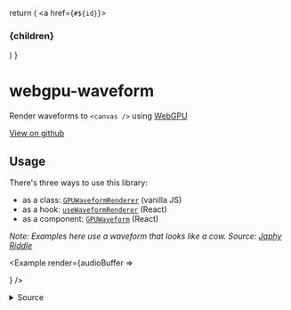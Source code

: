 
  return (
    <a href={`#${id}`}>
      <h3 id={id}>{children}</h3>
    </a>
  )
}

# webgpu-waveform

Render waveforms to `<canvas />` using [WebGPU](https://developer.mozilla.org/en-US/docs/Web/API/WebGPU_API)

<p>
  <a href="https://github.com/mrkev/webgpu-waveform"><i className="ri-github-fill" ></i> View on github</a>
</p>


## Usage

There's three ways to use this library:
- as a class: <a href="#GPUWaveformRenderer">`GPUWaveformRenderer`</a> (vanilla JS)
- as a hook: <a href="#useWaveformRenderer">`useWaveformRenderer`</a> (React)
- as a component: <a href="#GPUWaveform">`GPUWaveform`</a> (React)

_Note: Examples here use a waveform that looks like a cow. Source: [Japhy Riddle](https://www.youtube.com/watch?v=qeUAHHPt-LY)_

<Example render={audioBuffer => <Main audioBuffer={audioBuffer} />} />

<p>
<details>
  <summary style={{background: 'black'}}>Source</summary>
```tsx
export function Main({ audioBuffer }: { audioBuffer: AudioBuffer }) {
  const [offsetFr, setOffsetFr] = useState(0);
  const [frPerPx, setFrPerPx] = useState(441);

  return (
    <div style={{ display: "flex", flexDirection: "column" }}>
      <div style={{ display: "flex", flexDirection: "row" }}>
        Offset:{" "}
        <input
          type="range"
          min={0}
          max={audioBuffer.length}
          value={offsetFr}
          onChange={(v) => {
            const value = parseInt(v.target.value);
            setOffsetFr(value);
          }}
        ></input>{" "}
        {offsetFr} frames
      </div>
      <div style={{ display: "flex", flexDirection: "row" }}>
        Scale:{" "}
        <input
          type="range"
          min={1}
          max={1764}
          value={frPerPx}
          onChange={(v) => {
            const value = parseInt(v.target.value);
            setFrPerPx(value);
          }}
        ></input>{" "}
        {frPerPx} frames / pixel
      </div>

      <GPUWaveform
        audioBuffer={audioBuffer}
        scale={frPerPx}
        offset={offsetFr}
        height={50}
      />
    </div>
  );
}
```
</details>
</p>

<br />

<H3ID id={'GPUWaveformRenderer'}>Using the `GPUWaveformRenderer` class</H3ID>

The class `GPUWaveformRenderer` is initialized using the static method `.create(...)`. It has the following definition:

```typescript
static async create(
  canvas: HTMLCanvasElement,
  channelData: Float32Array
): GPUWaveformRenderer
```

It takes in the following arguments:

- `canvas: HTMLCanvasElement` — the canvas element to render to
- `channelData: Float32Array` — the array of PCM samples to render

*Example:*

```javascript
async function example(canvas, audioBuffer) {
  const channelData = audioBuffer.getChannelData(0);
  const renderer = await GPUWaveformRenderer.create(canvas, channelData);

  renderer?.render(800, 0, canvas.width, canvas.height);
}
```

*Result:*

<Example render={audioBuffer => <Example1 audioBuffer={audioBuffer} />} />

<H3ID id={'useWaveformRenderer'}>Using the `useWaveformRenderer` hook</H3ID>

The hook `useWaveformRenderer` has the following signature:

```typescript
function useWaveformRenderer(
  canvasRef: React.RefObject<HTMLCanvasElement>,
  audioBuffer: AudioBuffer
): RendererStatus;
```

It takes in the following arguments:

- `canvasRef: React.RefObject<HTMLCanvasElement>` — the canvas element to render to
- `audioBuffer: AudioBuffer` — the buffer to render

And returns an object of the following type:

```typescript
type RendererStatus =
  | { status: "initializing" }
  | { status: "error"; error: any }
  | { status: "ready";
      instance: GPUWaveformRenderer;
    };
```

The objects are returned during the following stages of initialization:

- `{ status: "initializing" }` — during setup, when connecting to the GPU device
- `{ status: "error"; error: any }` — if an error happens at initalization
- `{ status: "ready"; instance: GPUWaveformRenderer }` — if the webgpu device could be initialized, setup was successful, and a renderer for `audioBuffer` on `canvas` could be successfully created.

**Example:**

```javascript
function Example({audioBuffer, width, height}) {
  const canvasRef = useRef<HTMLCanvasElement>(null);
  const renderer = useWaveformRenderer(canvasRef, audioBuffer);

  useEffect(() => {
    if (renderer.status !== "ready") {
      return;
    }

    renderer?.render(audioBuffer.length / width, 0, width, height);
  }, [renderer, audioBuffer, width, height]);

  return <canvas ref={canvasRef} width={width} height={height} />;
};

```

**Result:**

<Example render={audioBuffer => <Example2 audioBuffer={audioBuffer} width={300} height={100} />} />

<H3ID id={'GPUWaveform'}>Using the `GPUWaveform` component</H3ID>

The component `GPUWaveform` takes the following properties:

- `audioBuffer: AudioBuffer;` — the buffer to render
- `scale?: number;` — the "zoom" level. Namely, number of samples per pixel in the x axis
- `offset?: number;` — the number of samples to skip from the beggining of the buffer
- ...and all the props of `React.CanvasHTMLAttributes<HTMLCanvasElement>` — these are passed directly to the rendered canvas

Example:

```javascript
export function Example({audioBuffer}) {
  return (
    <GPUWaveform
      audioBuffer={audioBuffer}
      scale={800}
      width={300}
      height={100}
    />
  )
}
```

Result:

<Example render={audioBuffer => <Example3 audioBuffer={audioBuffer} />} />


<footer>
    Built by Kevin Chavez · <a href="https://twitter.com/aykev"><i className="ri-twitter-fill"></i></a> <a href="https://github.com/mrkev"><i className="ri-github-fill" ></i></a>
</footer>